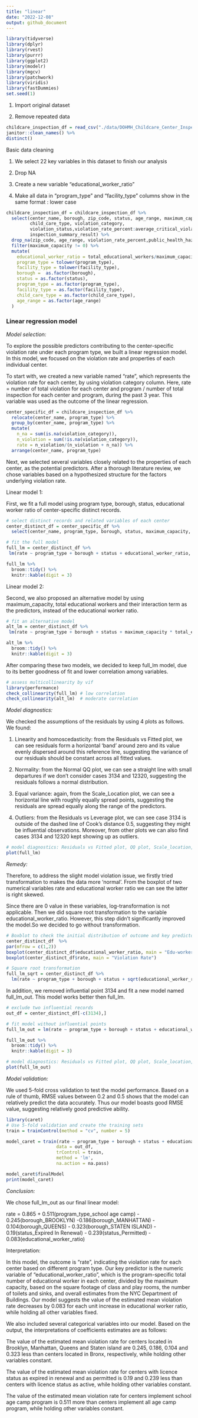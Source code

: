 ```yaml
---
title: "linear"
date: "2022-12-08"
output: github_document
---
```


```r
library(tidyverse)
library(dplyr)
library(rvest)
library(purrr)
library(ggplot2)
library(modelr)
library(mgcv)
library(patchwork)
library(viridis)
library(fastDummies)
set.seed(1)
```

1. Import original dataset

2. Remove repeated data

```r
childcare_inspection_df = read_csv("./data/DOHMH_Childcare_Center_Inspections.csv") %>% 
janitor::clean_names() %>% 
distinct()
```

Basic data cleaning

1. We select 22 key variables in this dataset to finish our analysis

2. Drop NA

3. Create a new variable "educational_worker_ratio"

4. Make all data in "program_type" and "facility_type" columns show in the same format : lower case

```r
childcare_inspection_df = childcare_inspection_df %>% 
  select(center_name, borough, zip_code, status, age_range, maximum_capacity,program_type, facility_type, 
         child_care_type, violation_category,
         violation_status,violation_rate_percent:average_critical_violation_rate,regulation_summary,
         inspection_summary_result) %>%
  drop_na(zip_code, age_range, violation_rate_percent,public_health_hazard_violation_rate, critical_violation_rate) %>% 
  filter(maximum_capacity != 0) %>% 
  mutate(
    educational_worker_ratio = total_educational_workers/maximum_capacity,
    program_type = tolower(program_type),
    facility_type = tolower(facility_type),
    borough =  as.factor(borough),
    status = as.factor(status),
    program_type = as.factor(program_type),
    facility_type = as.factor(facility_type),
    child_care_type = as.factor(child_care_type),
    age_range = as.factor(age_range)
  ) 
```


### Linear regression model

*Model selection:*

To explore the possible predictors contributing to the center-specific violation rate under each program type, we built a linear regression model. In this model, we focused on the violation rate and properties of each individual center.

To start with, we created a new variable named "rate", which represents the violation rate for each center, by using violation category column. Here, rate = number of total violation for each center and program / number of total inspection for each center and program, during the past 3 year. This variable was used as the outcome of the linear regression. 

```r
center_specific_df = childcare_inspection_df %>% 
  relocate(center_name, program_type) %>% 
  group_by(center_name, program_type) %>% 
  mutate(
    n_na = sum(is.na(violation_category)), 
    n_violation = sum(!is.na(violation_category)), 
    rate = n_violation/(n_violation + n_na)) %>% 
  arrange(center_name, program_type)
```

Next, we selected several variables closely related to the properties of each center, as the potential predictors. After a thorough literature review, we chose variables based on a hypothesized structure for the factors underlying violation rate. 

Linear model 1:

First, we fit a full model using program type, borough, status, educational worker ratio of center-specific distinct records.

```r
# select distinct records and related variables of each center
center_distinct_df = center_specific_df %>%
  select(center_name, program_type, borough, status, maximum_capacity, total_educational_workers, educational_worker_ratio, rate)

# fit the full model
full_lm = center_distinct_df %>%
 lm(rate ~ program_type + borough + status + educational_worker_ratio, data = .) 

full_lm %>% 
  broom::tidy() %>%
  knitr::kable(digit = 3)
```

Linear model 2:

Second, we also proposed an alternative model by using maximum_capacity, total educational workers and their interaction term as the predictors, instead of the educational worker ratio. 

```r
# fit an alternative model
alt_lm = center_distinct_df %>%
 lm(rate ~ program_type + borough + status + maximum_capacity * total_educational_workers, data = .) 

alt_lm %>% 
  broom::tidy() %>%
  knitr::kable(digit = 3)
```

After comparing these two models, we decided to keep full_lm model, due to its better goodness of fit and lower correlation among variables.  

```r
# assess multicollinearity by vif
library(performance) 
check_collinearity(full_lm) # low correlation
check_collinearity(alt_lm)  # moderate correlation
```

*Model diagnostics:*

We checked the assumptions of the residuals by using 4 plots as follows. We found:

1. Linearity and homoscedasticity: from the Residuals vs Fitted plot, we can see residuals form a horizontal 'band' around zero and its value evenly dispersed around this reference line, suggesting the variance of our residuals should be constant across all fitted values.

2. Normality: from the Normal QQ plot, we can see a straight line with small departures if we don't consider cases 3134 and 12320, suggesting the residuals follows a normal distribution.

3. Equal variance: again, from the Scale_Location plot, we can see a horizontal line with roughly equally spread points, suggesting the residuals are spread equally along the range of the predictors.

4. Outliers: from the Residuals vs Leverage plot, we can see case 3134 is
outside of the dashed line of Cook’s distance 0.5, suggesting they might be influential observations. Moreover, from other plots we can also find cases 3134 and 12320 kept showing up as outliers. 

```r
# model diagnostics: Residuals vs Fitted plot, QQ plot, Scale_location, Residuals vs Leverage
plot(full_lm)
```


*Remedy:*

Therefore, to address the slight model violation issue, we firstly tried transformation to makes 
the data more ‘normal’. From the boxplot of two numerical variables rate and educational worker ratio we can see the latter is right skewed. 

Since there are 0 value in these variables, log-transformation is not applicable. Then we did square root transformation to the variable educational_worker_ratio. However, this step didn't significantly improved the model.So we decided to go without transformation.

```r
# Boxblot to check the initial distribution of outcome and key predictor
center_distinct_df  %>%
par(mfrow = c(1,2))
boxplot(center_distinct_df$educational_worker_ratio, main = "Edu-worker Ratio")
boxplot(center_distinct_df$rate, main = "Violation Rate")
```

```r
# Square root transformation
full_lm_sqrt = center_distinct_df %>%
  lm(rate ~ program_type + borough + status + sqrt(educational_worker_ratio), data = .)
```

In addition, we removed influential point 3134 and fit a new model named full_lm_out. This model works better then full_lm. 

```r
# exclude two influential records
out_df = center_distinct_df[-c(3134),]

# fit model without influential points
full_lm_out = lm(rate ~ program_type + borough + status + educational_worker_ratio, data = out_df)

full_lm_out %>% 
  broom::tidy() %>%
  knitr::kable(digit = 3)

# model diagnostics: Residuals vs Fitted plot, QQ plot, Scale_location, Residuals vs Leverage
plot(full_lm_out)
```

*Model validation:*

We used 5-fold cross validation to test the model performance. Based on a rule of thumb, RMSE values between 0.2 and 0.5 shows that the model can relatively predict the data accurately. Thus our model boasts good RMSE value, suggesting relatively good predictive ability.

```r
library(caret)
# Use 5-fold validation and create the training sets
train = trainControl(method = "cv", number = 5)

model_caret = train(rate ~ program_type + borough + status + educational_worker_ratio,
                   data = out_df,
                   trControl = train,
                   method = 'lm',
                   na.action = na.pass)

model_caret$finalModel
print(model_caret)
```

*Conclusion:*

We chose full_lm_out as our final linear model:

rate = 0.865 + 0.511(program_type_school age camp) - 0.245(borough_BROOKLYN) -0.186(borough_MANHATTAN) - 0.104(borough_QUEENS) - 0.323(borough_STATEN ISLAND) - 0.19(status_Expired In Renewal) - 0.239(status_Permitted) - 0.083(educational_worker_ratio)

Interpretation:

In this model, the outcome is "rate", indicating the violation rate for each center based on different program type. Our key predictor is the numeric variable of "educational_worker_ratio", which is the program-specific total number of educational worker in each center,  divided by the maximum capacity, based on the square footage of class and play rooms, the number of toilets and sinks, and overall estimates from the NYC Department of Buildings. Our model suggests the value of the estimated mean violation rate decreases by 0.083 for each unit increase in educational worker ratio, while holding all other variables fixed.  

We also included several categorical variables into our model. Based on the output, the interpretations of coefficients estimates are as follows:

The value of the estimated mean violation rate for centers located in Brooklyn,  Manhattan, Queens and Staten island are 0.245, 0.186, 0.104 and 0.323 less than centers located in Bronx, respectively, while holding other variables constant.

The value of the estimated mean violation rate for centers with licence status as expired in renewal and as permitted is 0.19 and 0.239 less than  centers with licence status as active, while holding other variables constant.

The value of the estimated mean violation rate for centers implement school age camp program is 0.511 more than centers implement all age camp program, while holding other variables constant.














